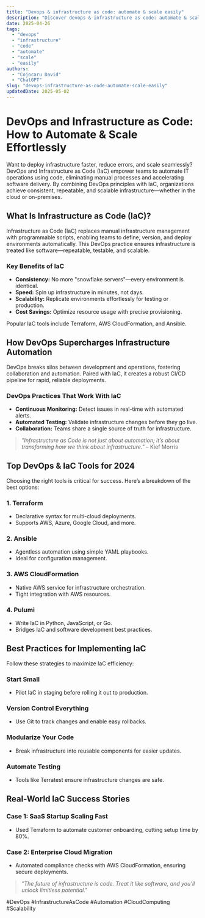 ```yaml
---
title: "Devops & infrastructure as code: automate & scale easily"
description: "Discover devops & infrastructure as code: automate & scale easily with this in-depth guide, providing actionable insights and practical tips to boost your knowledge and results."
date: 2025-04-26
tags:
  - "devops"
  - "infrastructure"
  - "code"
  - "automate"
  - "scale"
  - "easily"
authors:
  - "Cojocaru David"
  - "ChatGPT"
slug: "devops-infrastructure-as-code-automate-scale-easily"
updatedDate: 2025-05-02
---
```


# DevOps and Infrastructure as Code: How to Automate & Scale Effortlessly  

Want to deploy infrastructure faster, reduce errors, and scale seamlessly? DevOps and Infrastructure as Code (IaC) empower teams to automate IT operations using code, eliminating manual processes and accelerating software delivery. By combining DevOps principles with IaC, organizations achieve consistent, repeatable, and scalable infrastructure—whether in the cloud or on-premises.  

## What Is Infrastructure as Code (IaC)?  

Infrastructure as Code (IaC) replaces manual infrastructure management with programmable scripts, enabling teams to define, version, and deploy environments automatically. This DevOps practice ensures infrastructure is treated like software—repeatable, testable, and scalable.  

### Key Benefits of IaC  

- **Consistency:** No more "snowflake servers"—every environment is identical.  
- **Speed:** Spin up infrastructure in minutes, not days.  
- **Scalability:** Replicate environments effortlessly for testing or production.  
- **Cost Savings:** Optimize resource usage with precise provisioning.  

Popular IaC tools include Terraform, AWS CloudFormation, and Ansible.  

## How DevOps Supercharges Infrastructure Automation  

DevOps breaks silos between development and operations, fostering collaboration and automation. Paired with IaC, it creates a robust CI/CD pipeline for rapid, reliable deployments.  

### DevOps Practices That Work With IaC  

- **Continuous Monitoring:** Detect issues in real-time with automated alerts.  
- **Automated Testing:** Validate infrastructure changes before they go live.  
- **Collaboration:** Teams share a single source of truth for infrastructure.  

> *"Infrastructure as Code is not just about automation; it’s about transforming how we think about infrastructure."* – Kief Morris  

## Top DevOps & IaC Tools for 2024  

Choosing the right tools is critical for success. Here’s a breakdown of the best options:  

### 1. Terraform  
- Declarative syntax for multi-cloud deployments.  
- Supports AWS, Azure, Google Cloud, and more.  

### 2. Ansible  
- Agentless automation using simple YAML playbooks.  
- Ideal for configuration management.  

### 3. AWS CloudFormation  
- Native AWS service for infrastructure orchestration.  
- Tight integration with AWS resources.  

### 4. Pulumi  
- Write IaC in Python, JavaScript, or Go.  
- Bridges IaC and software development best practices.  

## Best Practices for Implementing IaC  

Follow these strategies to maximize IaC efficiency:  

### Start Small  
- Pilot IaC in staging before rolling it out to production.  

### Version Control Everything  
- Use Git to track changes and enable easy rollbacks.  

### Modularize Your Code  
- Break infrastructure into reusable components for easier updates.  

### Automate Testing  
- Tools like Terratest ensure infrastructure changes are safe.  

## Real-World IaC Success Stories  

### Case 1: SaaS Startup Scaling Fast  
- Used Terraform to automate customer onboarding, cutting setup time by 80%.  

### Case 2: Enterprise Cloud Migration  
- Automated compliance checks with AWS CloudFormation, ensuring secure deployments.  

> *"The future of infrastructure is code. Treat it like software, and you’ll unlock limitless potential."*  

#DevOps #InfrastructureAsCode #Automation #CloudComputing #Scalability